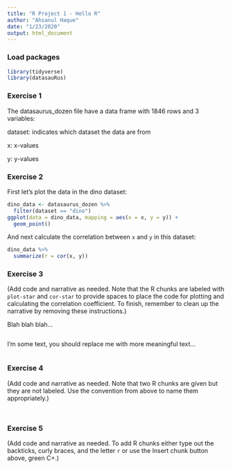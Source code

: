 ```yaml
---
title: "R Project 1 - Hello R"
author: "Ahsanul Haque"
date: "1/23/2020"
output: html_document
---
```


### Load packages

```r
library(tidyverse) 
library(datasauRus)
```


### Exercise 1
The datasaurus_dozen file have a data frame with 1846 rows and 3 variables:

dataset: indicates which dataset the data are from

x: x-values

y: y-values


### Exercise 2

First let's plot the data in the dino dataset:

```r
dino_data <- datasaurus_dozen %>%
  filter(dataset == "dino")
ggplot(data = dino_data, mapping = aes(x = x, y = y)) +
  geom_point()
```

And next calculate the correlation between `x` and `y` in this dataset:

```r
dino_data %>%
  summarize(r = cor(x, y))
```

### Exercise 3

(Add code and narrative as needed. Note that the R chunks are labeled with `plot-star` and `cor-star` to provide spaces to place the code for plotting and calculating the correlation coefficient. To finish, remember to clean up the narrative by removing these instructions.)

Blah blah blah...

```r
```

I'm some text, you should replace me with more meaningful text...

```r
```

### Exercise 4

(Add code and narrative as needed. Note that two R chunks are given but they are not labeled. Use the convention from above to name them appropriately.)

```r
```

```r
```

### Exercise 5

(Add code and narrative as needed. To add R chunks either type out the backticks, curly braces, and the letter `r` or use the Insert chunk button above, green C+.)